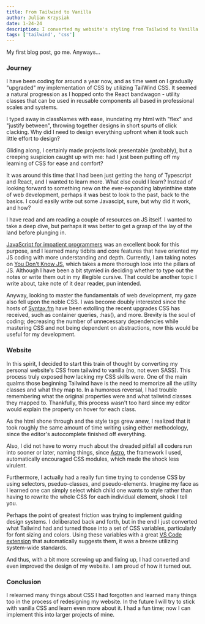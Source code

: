 ```yaml
---
title: From Tailwind to Vanilla
author: Julian Krzysiak
date: 1-24-24
description: I converted my website's styling from Tailwind to Vanilla CSS
tags: ['tailwind', 'css']
---
```


My first blog post, go me. Anyways...

### Journey

I have been coding for around a year now, and as time went on I gradually "upgraded" my
implementation of CSS by utilizing TailWind CSS. It seemed a natural progression as I hopped onto
the React bandwagon - utility classes that can be used in reusable components all based in
professional scales and systems.

I typed away in classNames with ease, inundating my html with "flex" and "justify between", throwing
together designs in short spurts of click clacking. Why did I need to design everything upfront when
it took such little effort to design?

Gliding along, I certainly made projects look presentable (probably), but a creeping suspicion
caught up with me: had I just been putting off my learning of CSS for ease and comfort?

It was around this time that I had been just getting the hang of Typescript and React, and I wanted
to learn more. What else could I learn? Instead of looking forward to something new on the
ever-expanding labyrinthine state of web development, perhaps it was best to look to the past, back
to the basics. I could easily write out some Javascipt, sure, but why did it work, and how?

I have read and am reading a couple of resources on JS itself. I wanted to take a deep dive, but
perhaps it was better to get a grasp of the lay of the land before plunging in.

[JavaScript for impatient programmers](https://exploringjs.com/) was an excellent book for this
purpose, and I learned many tidbits and core features that have oriented my JS coding with more
understanding and depth. Currently, I am taking notes on
[You Don't Know JS](https://github.com/getify/You-Dont-Know-JS), which takes a more thorough look
into the pillars of JS. Although I have been a bit stymied in deciding whether to type out the notes
or write them out in my illegible cursive. That could be another topic I write about, take note of
it dear reader, pun intended.

Anyway, looking to master the fundamentals of web development, my gaze also fell upon the noble CSS.
I was become doubly interested since the hosts of [Syntax.fm](https://syntax.fm/) have been
extolling the recent upgrades CSS has received, such as container queries, :has(), and more. Brevity
is the soul of coding; decreasing the number of unnecessary dependencies while mastering CSS and not
being dependent on abstractions, now this would be useful for my development.

### Website

In this spirit, I decided to start this train of thought by converting my personal website's CSS
from tailwind to vanilla (no, not even SASS). This process truly exposed how lacking my CSS skills
were. One of the main qualms those beginning Tailwind have is the need to memorize all the utility
classes and what they map to. In a humorous reversal, I had trouble remembering what the original
properties were and what tailwind classes they mapped to. Thankfully, this process wasn't too hard
since my editor would explain the property on hover for each class.

As the html shone through and the style tags grew anew, I realized that it took roughly the same
amount of time writing using either methodology, since the editor's autocomplete finished off
everything.

Also, I did not have to worry much about the dreaded pitfall all coders run into sooner or later,
naming things, since [Astro](https://astro.build/), the framework I used, automatically encouraged
CSS modules, which made the shock less virulent.

Furthermore, I actually had a really fun time trying to condense CSS by using selectors,
pseduo-classes, and pseudo-elements. Imagine my face as I learned one can simply select which child
one wants to style rather than having to rewrite the whole CSS for each individual element, shook I
tell you.

Perhaps the point of greatest friction was trying to implement guiding design systems. I deliberated
back and forth, but in the end I just converted what Tailwind had and turned those into a set of CSS
variables, particularly for font sizing and colors. Using these variables with a great
[VS Code extension](https://marketplace.visualstudio.com/items?itemName=vunguyentuan.vscode-css-variables)
that automatically suggests them, it was a breeze utilizing system-wide standards.

And thus, with a bit more screwing up and fixing up, I had converted and even improved the design of
my website. I am proud of how it turned out.

### Conclusion

I relearned many things about CSS I had forgotten and learned many things too in the process of
redesigning my website. In the future I will try to stick with vanilla CSS and learn even more about
it. I had a fun time; now I can implement this into larger projects of mine.
